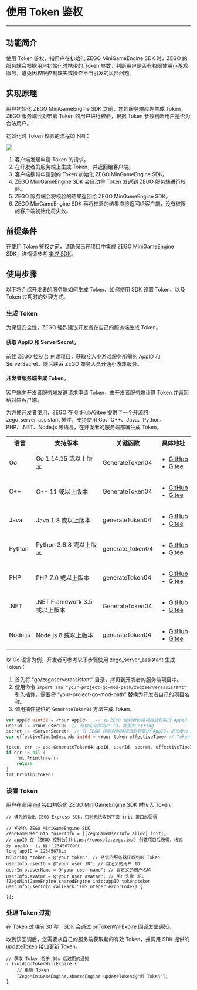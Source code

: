 # 使用 Token 鉴权

- - -

## 功能简介

使用 Token 鉴权，指用户在初始化 ZEGO MiniGameEngine SDK 时，ZEGO 的服务端会根据用户初始化时携带的 Token 参数，判断用户是否有权限使用小游戏服务，避免因权限控制缺失或操作不当引发的风险问题。

## 实现原理 

用户初始化 ZEGO MiniGameEngine SDK 之前，您的服务端应先生成 Token，ZEGO 服务端会对带着 Token 的用户进行校验，根据 Token 参数判断用户是否为合法用户。

初始化时 Token 校验的流程如下图：

<Frame width="512" height="auto" caption=""><img src="https://storage.zego.im/sdk-doc/Pics/MiniGames/MiniGame_Token.png" /></Frame>

1. 客户端发起申请 Token 的请求。
2. 在开发者的服务端上生成 Token，并返回给客户端。
3. 客户端携带申请到的 Token 初始化 ZEGO MinGameEngine SDK。
4. ZEGO MiniGameEngine SDK 会自动将 Token 发送到 ZEGO 服务端进行校验。
5. ZEGO 服务端会将校验的结果返回给 ZEGO MinGameEngine SDK。
6. ZEGO MinGameEngine SDK 再将校验的结果直接返回给客户端，没有权限的客户端初始化将失败。

## 前提条件

在使用 Token 鉴权之前，请确保已在项目中集成 ZEGO MiniGameEngine SDK，详情请参考 [集成 SDK](./Integrate%20SDK.mdx)。

## 使用步骤

以下将介绍开发者的服务端如何生成 Token、如何使用 SDK 设置 Token、以及 Token 过期时的处理方式。

### 生成 Token

<Warning title="Warning">

为保证安全性，ZEGO 强烈建议开发者在自己的服务端生成 Token。 
</Warning>

####  获取 AppID 和 ServerSecret。

前往 [ZEGO 控制台](https://console.zego.im) 创建项目，获取接入小游戏服务所需的 AppID 和 ServerSecret。随后联系 ZEGO 商务人员开通小游戏服务。

#### 开发者服务端生成 Token。

<Note title="Note">

客户端向开发者服务端发送请求申请 Token，由开发者服务端计算 Token 并返回给对应客户端。
</Note>

为方便开发者使用，ZEGO 在 GitHub/Gitee 提供了一个开源的 zego_server_assistant 插件，支持使用 Go、C++、Java、Python、PHP、.NET、Node.js 等语言，在开发者的服务端部署生成 Token。

<table>
<tbody><tr>
<th>语言</th>
<th>支持版本</th>
<th>关键函数</th>
<th>具体地址</th>
</tr>
<tr>
<td>Go</td>
<td>Go 1.14.15 或以上版本</td>
<td>GenerateToken04</td>
<td><ul><li><a target="_blank" href="https://github.com/zegoim/zego_server_assistant/blob/release/github/token/go/src/token04">GitHub</a></li><li><a target="_blank" href="https://gitee.com/zegodev_admin/zego_server_assistant/blob/release/github/token/go/src/token04">Gitee</a></li></ul></td>
</tr>
<tr>
<td>C++</td>
<td>C++ 11 或以上版本</td>
<td>GenerateToken04</td>
<td><ul><li><a target="_blank" href="https://github.com/zegoim/zego_server_assistant/blob/release/github/token/c%2B%2B/token04">GitHub</a></li><li><a target="_blank" href="https://gitee.com/zegodev_admin/zego_server_assistant/tree/release/github/token/c++/token04">Gitee</a></li></ul></td>
</tr>
<tr>
<td>Java</td>
<td>Java 1.8 或以上版本</td>
<td>generateToken04</td>
<td><ul><li><a target="_blank" href="https://github.com/zegoim/zego_server_assistant/tree/release/github/token/java/token04">GitHub</a></li><li><a target="_blank" href="https://gitee.com/zegodev_admin/zego_server_assistant/tree/release/github/token/java/token04">Gitee</a></li></ul></td>
</tr>
<tr>
<td>Python</td>
<td>Python 3.6.8 或以上版本</td>
<td>generate_token04</td>
<td><ul><li><a target="_blank" href="https://github.com/zegoim/zego_server_assistant/tree/release/github/token/python/token04">GitHub</a></li><li><a target="_blank" href="https://gitee.com/zegodev_admin/zego_server_assistant/tree/release/github/token/python/token04">Gitee</a></li></ul></td>
</tr>
<tr>
<td>PHP</td>
<td>PHP 7.0 或以上版本</td>
<td>generateToken04</td>
<td><ul><li><a target="_blank" href="https://github.com/zegoim/zego_server_assistant/tree/release/github/token/php/token04">GitHub</a></li><li><a target="_blank" href="https://gitee.com/zegodev_admin/zego_server_assistant/tree/release/github/token/php/token04">Gitee</a></li></ul></td>
</tr>
<tr>
<td>.NET</td>
<td>.NET Framework 3.5 或以上版本</td>
<td>GenerateToken04</td>
<td><ul><li><a target="_blank" href="https://github.com/zegoim/zego_server_assistant/tree/release/github/token/.net/token04">GitHub</a></li><li><a target="_blank" href="https://gitee.com/zegodev_admin/zego_server_assistant/tree/release/github/token/.net/token04">Gitee</a></li></ul></td>
</tr>
<tr>
<td>Node.js</td>
<td>Node.js 8 或以上版本</td>
<td>generateToken04</td>
<td><ul><li><a target="_blank" href="https://github.com/zegoim/zego_server_assistant/tree/release/github/token/nodejs/token04">GitHub</a></li><li><a target="_blank" href="https://gitee.com/zegodev_admin/zego_server_assistant/tree/release/github/token/nodejs/token04">Gitee</a></li></ul></td>
</tr>
</tbody></table>


以 Go 语言为例，开发者可参考以下步骤使用 zego_server_assistant 生成 Token：


1. 首先将 “go/zegoserverassistant” 目录，拷贝到开发者的服务端项目中。
2. 使用命令 `import zsa "your-project-go-mod-path/zegoserverassistant"` 引入插件，需要将 “your-project-go-mod-path” 替换为开发者自己的项目名称。
3. 调用插件提供的 `GenerateToken04` 方法生成 Token。

```go
var appId uint32 = <Your AppId>   // 在 ZEGO 控制台创建项目后获取的 AppID，类型为 uint32
userId := <Your userID>  // 有您定义的用户 ID，类型为 string
secret := <ServerSecret>  // 在 ZEGO 控制台创建项目后获取的 AppID，是长度为 32 字节的 string
var effectiveTimeInSeconds int64 = <Your token effectiveTime> // Token 有效时长，类型为 int64，单位为秒(s)

token, err := zsa.GenerateToken04(appId, userId, secret, effectiveTimeInSeconds)
if err != nil {
    fmt.Println(err)
    return
}
fmt.Println(token)
```


### 设置 Token 

用户在调用 [init](https://doc-zh.zego.im/article/api?doc=ZegoMiniGameEngine_API~objective-c_ios~class~ZegoMiniGameEngine#init-app-id-token-user-info-callback) 接口初始化 ZEGO MiniGameEngine SDK 时传入 Token。

```objc
// 请先初始化 ZEGO Express SDK，否则无法收到下面 init 接口的回调

// 初始化 ZEGO MiniGameEngine SDK
ZegoGameUserInfo *userInfo = [[ZegoGameUserInfo alloc] init];
// appID 在 [ZEGO 控制台](https://console.zego.im/) 创建项目后获得，格式为：appID + L，如：1234567890L
long appID = 12345678L; 
NSString *token = @"your token"; // 从您的服务器获取到的 Token
userInfo.userID = @"your user ID"; // 自定义的用户 ID
userInfo.userName = @"your user name"; // 自定义的用户名称
userInfo.avatar = @"your user avatar"; // 用户头像 URL
[ZegoMiniGameEngine.sharedEngine init:appID token:token userInfo:userInfo callBack:^(NSInteger errorCode2) {

}];
```

### 处理 Token 过期

在 Token 过期前 30 秒，SDK 会通过 [onTokenWillExpire](https://doc-zh.zego.im/article/api?doc=ZegoMiniGameEngine_API~objective-c_ios~class~ZegoGameEngineHandler#on-token-will-expire) 回调发出通知。

收到该回调后，您需要从自己的服务端获取新的有效 Token，并调用 SDK 提供的 [updateToken](https://doc-zh.zego.im/article/api?doc=ZegoMiniGameEngine_API~objective-c_ios~class~ZegoMiniGameEngine#update-token-token) 接口更新 Token。

```objc
// 获取 Token 将于 30s 后过期的通知
- (void)onTokenWillExpire {
    // 更新 Token
    [ZegoMiniGameEngine.sharedEngine updateToken:@"新 Token"];
}
```
